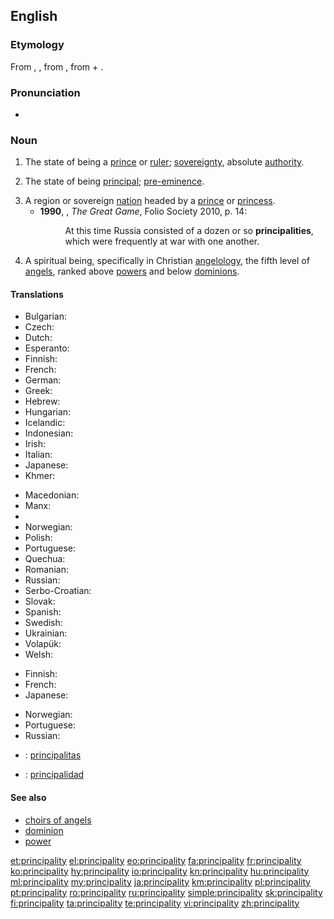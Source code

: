 ==English==

===Etymology===
From {{etyl|xno|en}} {{term|principalté|lang=fro}}, {{etyl|frm|en}} {{term|principalté|lang=frm}}, from {{etyl|LL.|en}} {{term|principalitas}}, from {{etyl|la|en}} {{term|principālis||principal|lang=la}} + {{term|-tas}}.

===Pronunciation===
* {{a|UK}} {{IPA|/pɹɪnsᵻˈpalᵻti/}}

===Noun===
{{en-noun|principalities}}

# {{context|obsolete|lang=en}} The state of being a [[prince]] or [[ruler]]; [[sovereignty]], absolute [[authority]]. {{defdate|14th-19th c.}}
# {{context|now|_|rare|lang=en}} The state of being [[principal]]; [[pre-eminence]]. {{defdate|from 14th c.}}
# A region or sovereign [[nation]] headed by a [[prince]] or [[princess]]. {{defdate|from 14th c.}}
#* '''1990''', {{w|Peter Hopkirk}}, ''The Great Game'', Folio Society 2010, p. 14:
#*: At this time Russia consisted of a dozen or so '''principalities''', which were frequently at war with one another.
# {{context|theology|lang=en}} A spiritual being, specifically in Christian [[angelology]], the fifth level of [[angel]]s, ranked above [[power]]s and below [[dominion]]s. {{defdate|from 16th c.}}

====Translations====
{{trans-top|region}}
* Bulgarian: {{t|bg|княжество|tr=knyajestvo}}
* Czech: {{t|cs|knížectví|n}}
* Dutch: {{t|nl|vorstendom|n}}
* Esperanto: {{t|eo|princlando}}
* Finnish: {{t+|fi|ruhtinaskunta}}
* French: {{t+|fr|principauté|f}}
* German: {{t+|de|Fürstentum|n}}
* Greek: {{t+|el|πριγκιπάτο|n|sc=Grek}}
* Hebrew: {{t+|he|נסיכות|f|tr=nesikhut|sc=Hebr}}
* Hungarian: {{t+|hu|fejedelemség}}
* Icelandic: {{t|is|furstadæmi|n}}
* Indonesian: {{t|id|kepangeranan}}
* Irish: {{t|ga|prionsacht|f}}
* Italian: {{t+|it|principato|m}}
* Japanese: {{t+|ja|公国|tr=kōkoku}}
* Khmer: {{t|km|ក្សត្របុរី|sc=Khmr|tr=ksat bo’rəy}}
{{trans-mid}}
* Macedonian: {{t|mk|кнежевство|n|tr=knéževstvo}}
* Manx: {{t|gv|prinsaght|f}}
* {{trreq|Mongolian}}
* Norwegian: {{t|no|fyrstedømme|n}}
* Polish: {{t+|pl|księstwo|n}}
* Portuguese: {{t+|pt|principado|m}}
* Quechua: {{t|qu|awkisuyu}}
* Romanian: {{t+|ro|principat|n}}
* Russian: {{t+|ru|княжество|n|tr=kn'ážestvo}}
* Serbo-Croatian: {{t+|sh|kneževina|f}}
* Slovak: {{t|sk|kniežatstvo|n}}
* Spanish: {{t+|es|principado|m}}
* Swedish: {{t|sv|furstendöme|n}}
* Ukrainian: {{t|uk|kнязівство|n|tr=knjazívstvo}}
* Volapük: {{t+|vo|plinän}}
* Welsh: {{t|cy|tywysogaeth|f}}
{{trans-bottom}}

{{trans-top|in angelology}}
* Finnish: {{t+|fi|valta}}
* French: {{t+|fr|principauté|f}}
* Japanese: {{t|ja|権天使|tr=ken-tenshi}}
{{trans-mid}}
* Norwegian: {{t|no|fyrstedømme|n}}
* Portuguese: {{t+|pt|principado|m}}
* Russian: {{t+|ru|начала|n-p|tr=načála}}
{{trans-bottom}}

{{checktrans-top}}
* {{ttbc|la}}:  [[principalitas]] {{g|f}}
* {{ttbc|es}}: [[principalidad]] {{g|f}}
{{checktrans-bottom}}

====See also====
* [[choirs of angels]]
* [[dominion]]
* [[power]]

[[et:principality]]
[[el:principality]]
[[eo:principality]]
[[fa:principality]]
[[fr:principality]]
[[ko:principality]]
[[hy:principality]]
[[io:principality]]
[[kn:principality]]
[[hu:principality]]
[[ml:principality]]
[[my:principality]]
[[ja:principality]]
[[km:principality]]
[[pl:principality]]
[[pt:principality]]
[[ro:principality]]
[[ru:principality]]
[[simple:principality]]
[[sk:principality]]
[[fi:principality]]
[[ta:principality]]
[[te:principality]]
[[vi:principality]]
[[zh:principality]]